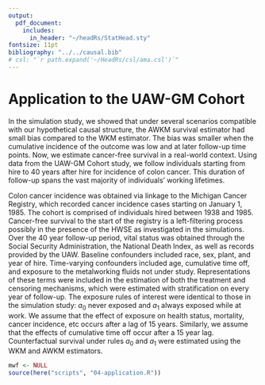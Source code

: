 ```yaml
---
output:
  pdf_document:
    includes:
      in_header: "~/headRs/StatHead.sty"
fontsize: 11pt
bibliography: "../../causal.bib"
# csl: "`r path.expand('~/HeadRs/csl/ama.csl')`"
---
```


# Application to the UAW-GM Cohort

In the simulation study, we showed that under several scenarios compatible with our hypothetical causal structure, the AWKM survival estimator had small bias compared to the WKM estimator. The bias was smaller when the cumulative incidence of the outcome was low and at later follow-up time points. Now, we estimate cancer-free survival in a real-world context. Using data from the UAW-GM Cohort study, we follow individuals starting from hire to 40 years after hire for incidence of colon cancer. This duration of follow-up spans the vast majority of individuals' working lifetimes.

Colon cancer incidence was obtained via linkage to the Michigan Cancer Registry, which recorded cancer incidence cases starting on January 1, 1985.
<!-- and linkage to Surveillance, Epidemiology, and End Results (SEER), which recorded cancer incidence cases starting on January 1, 1973. -->
The cohort is comprised of individuals hired between 1938 and 1985. Cancer-free survival to the start of the registry is a left-filtering process possibly in the presence of the HWSE as investigated in the simulations. Over the 40 year follow-up period, vital status was obtained through the Social Security Administration, the National Death Index, as well as records provided by the UAW. Baseline confounders included race, sex, plant, and year of hire. Time-varying confounders included age, cumulative time off, and exposure to the metalworking fluids not under study. Representations of these terms were included in the estimation of both the treatment and censoring mechanisms, which were estimated with stratification on every year of follow-up. The exposure rules of interest were identical to those in the simulation study: $a_0$ never exposed and $a_1$ always exposed while at work. We assume that the effect of exposure on health status, mortality, cancer incidence, etc occurs after a lag of 15 years. Similarly, we assume that the effects of cumulative time off occur after a 15 year lag. Counterfactual survival under rules $a_0$ and $a_1$ were estimated using the WKM and AWKM estimators.

```r
mwf <- NULL
source(here("scripts", "04-application.R"))
```